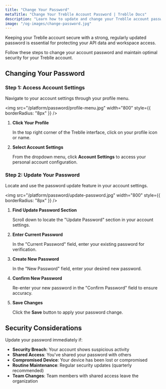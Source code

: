 ```yaml
---
title: "Change Your Password"
metaTitle: "Change Your Treblle Account Password | Treblle Docs"
description: "Learn how to update and change your Treblle account password for enhanced security. Step-by-step guide to access password settings and create a secure password."
image: "/og-images/change-password.jpg"
---
```


Keeping your Treblle account secure with a strong, regularly updated password is essential for protecting your API data and workspace access. 

Follow these steps to change your account password and maintain optimal security for your Treblle account.

## Changing Your Password

### Step 1: Access Account Settings

Navigate to your account settings through your profile menu.

<img
  src="/platform/password/profile-menu.jpg"
  width="800"
  style={{ borderRadius: "8px" }}
/>

1. **Click Your Profile**
   
   In the top right corner of the Treblle interface, click on your profile icon or name.

2. **Select Account Settings**
   
   From the dropdown menu, click **Account Settings** to access your personal account configuration.

### Step 2: Update Your Password

Locate and use the password update feature in your account settings.

<img
  src="/platform/password/update-password.jpg"
  width="800"
  style={{ borderRadius: "8px" }}
/>

1. **Find Update Password Section**
   
   Scroll down to locate the "Update Password" section in your account settings.

2. **Enter Current Password**
   
   In the "Current Password" field, enter your existing password for verification.

3. **Create New Password**
   
   In the "New Password" field, enter your desired new password.

4. **Confirm New Password**
   
   Re-enter your new password in the "Confirm Password" field to ensure accuracy.

5. **Save Changes**
   
   Click the **Save** button to apply your password change.

## Security Considerations

Update your password immediately if:

- **Security Breach**: Your account shows suspicious activity
- **Shared Access**: You've shared your password with others
- **Compromised Device**: Your device has been lost or compromised
- **Routine Maintenance**: Regular security updates (quarterly recommended)
- **Team Changes**: Team members with shared access leave the organization
